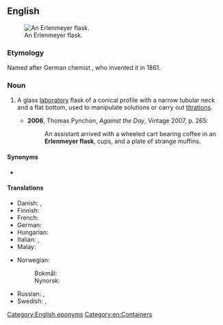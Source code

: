 ==English==
{{wikipedia}}
[[File:Erlenmeyer flask hg.jpg|thumb|An Erlenmeyer flask.]]

===Etymology===
Named after German chemist {{w|Emil Erlenmeyer}}, who invented it in 1861.

===Noun===
{{en-noun}}

# {{lb|en|chemistry}} A glass [[laboratory]] flask of a conical profile with a narrow tubular neck and a flat bottom, used to manipulate solutions or carry out [[titration]]s.
#* '''2006''', Thomas Pynchon, ''Against the Day'', Vintage 2007, p. 265:
#*: An assistant arrived with a wheeled cart bearing coffee in an '''Erlenmeyer flask''', cups, and a plate of strange muffins.

====Synonyms====
* {{l|en|conical flask}}

====Translations====
{{trans-top|conical laboratory flask}}
* Danish: {{t|da|erlenmeyerkolbe|c}}, {{t|da|konisk kolbe|c}}
* Finnish: {{t|fi|erlenmeyerkolvi}}
* French: {{t+|fr|erlenmeyer}}
* German: {{t|de|Erlenmeyerkolben|m}}
* Hungarian: {{t|hu|Erlenmeyer-lombik}}
* Italian: {{t+|it|beuta|f}}, {{t|it|matraccio di Erlenmeyer|m}}
* Malay: {{t|ms|kelalang kon}}
{{trans-mid}}
* Norwegian:
*: Bokmål: {{t|nb|erlenmeyerkolbe|m}}
*: Nynorsk: {{t|nn|erlenmeyerkolbe|m}}
* Russian: {{t|ru|ко́лба Э́рленме́йера|f}}, {{t|ru|кони́ческая ко́лба|f}}
* Swedish: {{t|sv|E-kolv|c}}, {{t|sv|Erlenmeyerkolv|c}}
{{trans-bottom}}

[[Category:English eponyms]]
[[Category:en:Containers]]